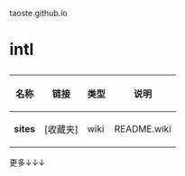 taoste.github.io

<h1>intl</h1>

{|
! 名称 !! 链接 !! 类型 !! 说明
|-
| '''sites''' || [收藏夹] || wiki || README.wiki
|}
更多↓↓↓
